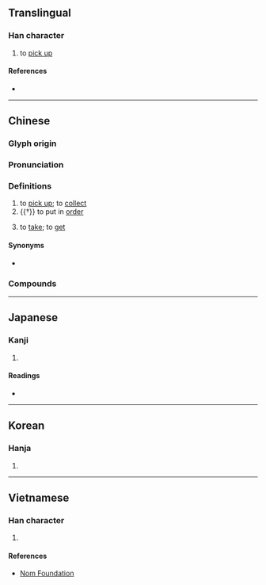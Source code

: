 {{also|𢮦|捡}}
{{character info/new}}
==Translingual==
{{Han simplified forms|撿|𢮦|捡|ex=y}}

===Han character===
{{Han char|rn=64|rad=手|as=13|sn=16|four=58086|canj=QOMO|ids=⿰扌僉}}

# to [[pick up]]

====References====
* {{Han ref|kx=0457.240|dkj=12779|dj=0806.070|hdz=31970.150|uh=64BF|ud=25791|bh=BEDF|bd=48863}}

----

==Chinese==
{{zh-forms|s=捡}}

===Glyph origin===
{{Han etym}}

===Pronunciation===
{{zh-pron
|m=jiǎn
|c=gim2
|h=pfs=
|md=
|mn=ml:kiám
|mn-t=giam2
|w=
|mc=y
|oc=y
|cat=
}}

===Definitions===
{{zh-hanzi}}

# to [[pick up]]; to [[collect]]
# {{†}} to put in [[order]]
# {{lb|zh|dialectal Hakka}} to [[take]]; to [[get]]

====Synonyms====
* {{sense|to take}}
{{zh-dial|拿}}

===Compounds===
{{zh-der|撿起來|撿場|撿了芝麻，丟了西瓜|撿洋落兒}}


{{zh-cat|Elementary}}

----

==Japanese==

===Kanji===
{{ja-kanji|grade=|rs=手13}}

# {{rfdef|ja|sort=手13}}

====Readings====
* {{ja-readings|on=れん,けん|kun=こまねく}}

----

==Korean==

===Hanja===
{{ko-hanja|hangeul=검|eumhun=|rv=geom|mr=kŏm|y=kem}}

# {{rfdef|ko|sort=手13}}

----

==Vietnamese==

===Han character===
{{vi-hantu|rs=手13|kiểm}}

# {{rfdef|vi|sort=手13}}

====References====
* [http://nomfoundation.org/common/nom_details.php?codepoint=64bf Nom Foundation]